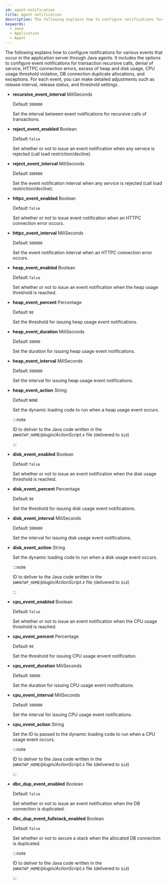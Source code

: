```yaml
---
id: agent-notification
title: Agent notification
description: The following explains how to configure notifications for various events that occur in the application server through Java agents. It includes the options to configure event notifications for transaction recursive calls, denial of service, HTTPC connection errors, excess of heap and disk usage, CPU usage threshold violation, DB connection duplicate allocations, and exceptions. For each event, you can make detailed adjustments such as release interval, release status, and threshold settings.
keywords:
  - Java
  - Application
  - Agent
---
```


The following explains how to configure notifications for various events that occur in the application server through Java agents. It includes the options to configure event notifications for transaction recursive calls, denial of service, HTTPC connection errors, excess of heap and disk usage, CPU usage threshold violation, DB connection duplicate allocations, and exceptions. For each event, you can make detailed adjustments such as release interval, release status, and threshold settings.

- **recursive_event_interval** <span class='type'>MiliSeconds</span>

  Default `300000`

  Set the interval between event notifications for recursive calls of transactions.

- **reject_event_enabled** <span class='type'>Boolean</span>

  Default `false`

  Set whether or not to issue an event notification when any service is rejected (call load restriction/decline).

- **reject_event_interval** <span class='type'>MiliSeconds</span>

  Default `300000`

  Set the event notification interval when any service is rejected (call load restriction/decline).

- **httpc_event_enabled** <span class='type'>Boolean</span>

  Default `false`

  Set whether or not to issue event notification when an HTTPC connection error occurs.

- **httpc_event_interval** <span class='type'>MiliSeconds</span>

  Default `300000`

  Set the event notification interval when an HTTPC connection error occurs.

- **heap_event_enabled** <span class='type'>Boolean</span>

  Default `false`

  Set whether or not to issue an event notification when the heap usage threshold is reached.

- **heap_event_percent** <span class='type'>Percentage</span>

  Default `90`

  Set the threshold for issuing heap usage event notifications.

- **heap_event_duration** <span class='type'>MiliSeconds</span>

  Default `30000`

  Set the duration for issuing heap usage event notifications.

- **heap_event_interval** <span class='type'>MiliSeconds</span>

  Default `300000`

  Set the interval for issuing heap usage event notifications.

- **heap_event_action** <span class='type'>String</span>

  Default `NONE`

  Set the dynamic loading code to run when a heap usage event occurs.

  :::note

  ID to deliver to the Java code written in the _`$WHATAP_HOME`/plugin/ActionScript.x_ file (delivered to `$id`)

  :::

- **disk_event_enabled** <span class='type'>Boolean</span>

  Default `false`

  Set whether or not to issue an event notification when the disk usage threshold is reached.

- **disk_event_percent** <span class='type'>Percentage</span>

  Default `90`

  Set the threshold for issuing disk usage event notifications.

- **disk_event_interval** <span class='type'>MiliSeconds</span>

  Default `300000`

  Set the interval for issuing disk usage event notifications.

- **disk_event_action** <span class='type'>String</span>

  Set the dynamic loading code to run when a disk usage event occurs.

  :::note

  ID to deliver to the Java code written in the _`$WHATAP_HOME`/plugin/ActionScript.x_ file (delivered to `$id`)

  :::

- **cpu_event_enabled** <span class='type'>Boolean</span>

  Default `false`

  Set whether or not to issue an event notification when the CPU usage threshold is reached.

- **cpu_event_percent** <span class='type'>Percentage</span>

  Default `90`

  Set the threshold for issuing CPU usage envent notificaiton.

- **cpu_event_duration** <span class='type'>MiliSeconds</span>

  Default `30000`

  Set the duration for issuing CPU usage event notifications.

- **cpu_event_interval** <span class='type'>MiliSeconds</span>

  Default `300000`

  Set the interval for issuing CPU usage event notifications.

- **cpu_event_action** <span class='type'>String</span>

  Set the ID to passed to the dynamic loading code to run when a CPU usage event occurs.

  :::note

  ID to deliver to the Java code written in the _`$WHATAP_HOME`/plugin/ActionScript.x_ file (delivered to `$id`)

  :::

- **dbc_dup_event_enabled** <span class='type'>Boolean</span>

  Default `false`

  Set whether or not to issue an event notification when the DB connection is duplicated.

- **dbc_dup_event_fullstack_enabled** <span class='type'>Boolean</span>

  Default `false`

  Set whether or not to secure a stack when the allocated DB connection is duplicated.

  :::note

  ID to deliver to the Java code written in the _`$WHATAP_HOME`/plugin/ActionScript.x_ file (delivered to `$id`)

  :::
